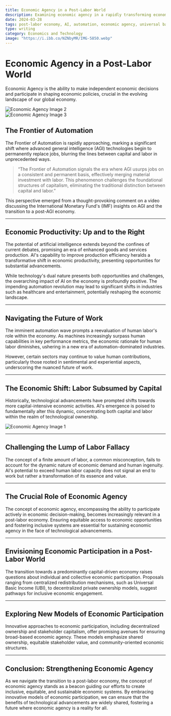```yaml
---
title: Economic Agency in a Post-Labor World
description: Examining economic agency in a rapidly transforming economy dominated by automation and AI.
date: 2024-03-28
tags: post-labor economy, AI, automation, economic agency, universal basic income
type: writing
category: Economics and Technology
image: "https://i.ibb.co/NZNbyMR/IMG-5850.webp"
---
```


# Economic Agency in a Post-Labor World

Economic Agency is the ability to make independent economic decisions and participate in shaping economic policies, crucial in the evolving landscape of our global economy.

<div style={{ display: 'flex', justifyContent: 'center', marginBottom: '1.5em' }}>

  <div style={{ width: '48%' }}>
    <img src="https://i.ibb.co/dJs5QRQ/IMG-5852.webp" alt="Economic Agency Image 2" style={{ width: '100%' }} />
  </div>
    <div style={{ width: '48%' }}>
    <img src="https://i.ibb.co/qCzyPcD/IMG-5853.webp" alt="Economic Agency Image 3" style={{ width: '100%' }} />
  </div>
</div>

## The Frontier of Automation

The Frontier of Automation is rapidly approaching, marking a significant shift where advanced general intelligence (AGI) technologies begin to permanently replace jobs, blurring the lines between capital and labor in unprecedented ways.

> “The Frontier of Automation signals the era where AGI usurps jobs on a consistent and permanent basis, effectively merging material investment with labor. This phenomenon challenges the foundational structures of capitalism, eliminating the traditional distinction between capital and labor.”

This perspective emerged from a thought-provoking comment on a video discussing the International Monetary Fund's (IMF) insights on AGI and the transition to a post-AGI economy.

---

## **Economic Productivity: Up and to the Right**

The potential of artificial intelligence extends beyond the confines of current debates, promising an era of enhanced goods and services production. AI's capability to improve production efficiency heralds a transformative shift in economic productivity, presenting opportunities for substantial advancements.

While technology's dual nature presents both opportunities and challenges, the overarching impact of AI on the economy is profoundly positive. The impending automation revolution may lead to significant shifts in industries such as healthcare and entertainment, potentially reshaping the economic landscape.

---

## **Navigating the Future of Work**

The imminent automation wave prompts a reevaluation of human labor's role within the economy. As machines increasingly surpass human capabilities in key performance metrics, the economic rationale for human labor diminishes, ushering in a new era of automation-dominated industries.

However, certain sectors may continue to value human contributions, particularly those rooted in sentimental and experiential aspects, underscoring the nuanced future of work.

---

## **The Economic Shift: Labor Subsumed by Capital**

Historically, technological advancements have prompted shifts towards more capital-intensive economic activities. AI's emergence is poised to fundamentally alter this dynamic, concentrating both capital and labor within the realm of technological ownership.
  <div style={{ width: '48%' }}>
    <img src="https://i.ibb.co/NZNbyMR/IMG-5850.webp" alt="Economic Agency Image 1" style={{ width: '100%' }} />
  </div>

---

## **Challenging the Lump of Labor Fallacy**

The concept of a finite amount of labor, a common misconception, fails to account for the dynamic nature of economic demand and human ingenuity. AI's potential to exceed human labor capacity does not signal an end to work but rather a transformation of its essence and value.

---

## **The Crucial Role of Economic Agency**

The concept of economic agency, encompassing the ability to participate actively in economic decision-making, becomes increasingly relevant in a post-labor economy. Ensuring equitable access to economic opportunities and fostering inclusive systems are essential for sustaining economic agency in the face of technological advancements.

---

## **Envisioning Economic Participation in a Post-Labor World**

The transition towards a predominantly capital-driven economy raises questions about individual and collective economic participation. Proposals ranging from centralized redistribution mechanisms, such as Universal Basic Income (UBI), to decentralized private ownership models, suggest pathways for inclusive economic engagement.

---

## **Exploring New Models of Economic Participation**

Innovative approaches to economic participation, including decentralized ownership and stakeholder capitalism, offer promising avenues for ensuring broad-based economic agency. These models emphasize shared ownership, equitable stakeholder value, and community-oriented economic structures.


---

## **Conclusion: Strengthening Economic Agency**

As we navigate the transition to a post-labor economy, the concept of economic agency stands as a beacon guiding our efforts to create inclusive, equitable, and sustainable economic systems. By embracing innovative models of economic participation, we can ensure that the benefits of technological advancements are widely shared, fostering a future where economic agency is a reality for all.
